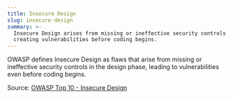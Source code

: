 ```yaml
---
title: Insecure Design
slug: insecure-design
summary: >-
  Insecure Design arises from missing or ineffective security controls in the design phase,
  creating vulnerabilities before coding begins.
---
```


OWASP defines Insecure Design as flaws that arise from missing or ineffective security controls in the design phase, leading to vulnerabilities even before coding begins.

Source: [OWASP Top 10 - Insecure Design](https://owasp.org/Top10/A04_2021-Insecure_Design/)
